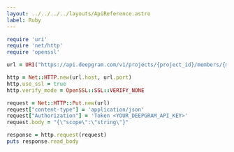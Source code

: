 ---
layout: ../../../../layouts/ApiReference.astro
label: Ruby
---

```ruby
require 'uri'
require 'net/http'
require 'openssl'

url = URI("https://api.deepgram.com/v1/projects/{project_id}/members/{member_id}/scopes")

http = Net::HTTP.new(url.host, url.port)
http.use_ssl = true
http.verify_mode = OpenSSL::SSL::VERIFY_NONE

request = Net::HTTP::Put.new(url)
request["content-type"] = 'application/json'
request["Authorization"] = 'Token <YOUR_DEEPGRAM_API_KEY>'
request.body = "{\"scope\":\"string\"}"

response = http.request(request)
puts response.read_body
```
